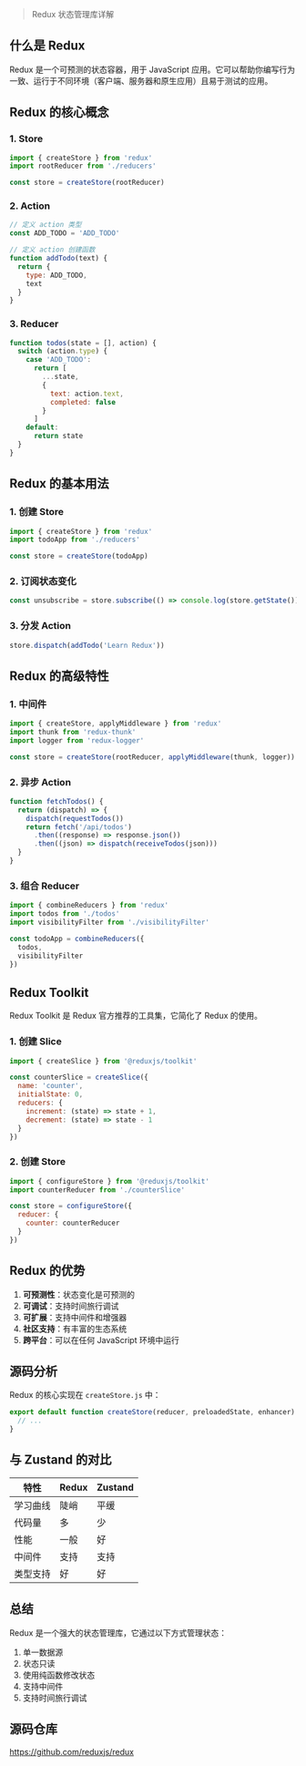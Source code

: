 
> Redux 状态管理库详解

## 什么是 Redux

Redux 是一个可预测的状态容器，用于 JavaScript 应用。它可以帮助你编写行为一致、运行于不同环境（客户端、服务器和原生应用）且易于测试的应用。

## Redux 的核心概念

### 1. Store

```js
import { createStore } from 'redux'
import rootReducer from './reducers'

const store = createStore(rootReducer)
```

### 2. Action

```js
// 定义 action 类型
const ADD_TODO = 'ADD_TODO'

// 定义 action 创建函数
function addTodo(text) {
  return {
    type: ADD_TODO,
    text
  }
}
```

### 3. Reducer

```js
function todos(state = [], action) {
  switch (action.type) {
    case 'ADD_TODO':
      return [
        ...state,
        {
          text: action.text,
          completed: false
        }
      ]
    default:
      return state
  }
}
```

## Redux 的基本用法

### 1. 创建 Store

```js
import { createStore } from 'redux'
import todoApp from './reducers'

const store = createStore(todoApp)
```

### 2. 订阅状态变化

```js
const unsubscribe = store.subscribe(() => console.log(store.getState()))
```

### 3. 分发 Action

```js
store.dispatch(addTodo('Learn Redux'))
```

## Redux 的高级特性

### 1. 中间件

```js
import { createStore, applyMiddleware } from 'redux'
import thunk from 'redux-thunk'
import logger from 'redux-logger'

const store = createStore(rootReducer, applyMiddleware(thunk, logger))
```

### 2. 异步 Action

```js
function fetchTodos() {
  return (dispatch) => {
    dispatch(requestTodos())
    return fetch('/api/todos')
      .then((response) => response.json())
      .then((json) => dispatch(receiveTodos(json)))
  }
}
```

### 3. 组合 Reducer

```js
import { combineReducers } from 'redux'
import todos from './todos'
import visibilityFilter from './visibilityFilter'

const todoApp = combineReducers({
  todos,
  visibilityFilter
})
```

## Redux Toolkit

Redux Toolkit 是 Redux 官方推荐的工具集，它简化了 Redux 的使用。

### 1. 创建 Slice

```js
import { createSlice } from '@reduxjs/toolkit'

const counterSlice = createSlice({
  name: 'counter',
  initialState: 0,
  reducers: {
    increment: (state) => state + 1,
    decrement: (state) => state - 1
  }
})
```

### 2. 创建 Store

```js
import { configureStore } from '@reduxjs/toolkit'
import counterReducer from './counterSlice'

const store = configureStore({
  reducer: {
    counter: counterReducer
  }
})
```

## Redux 的优势

1. **可预测性**：状态变化是可预测的
2. **可调试**：支持时间旅行调试
3. **可扩展**：支持中间件和增强器
4. **社区支持**：有丰富的生态系统
5. **跨平台**：可以在任何 JavaScript 环境中运行

## 源码分析

Redux 的核心实现在 `createStore.js` 中：

```js
export default function createStore(reducer, preloadedState, enhancer) {
  // ...
}
```

## 与 Zustand 的对比

| 特性     | Redux | Zustand |
| -------- | ----- | ------- |
| 学习曲线 | 陡峭  | 平缓    |
| 代码量   | 多    | 少      |
| 性能     | 一般  | 好      |
| 中间件   | 支持  | 支持    |
| 类型支持 | 好    | 好      |

## 总结

Redux 是一个强大的状态管理库，它通过以下方式管理状态：

1. 单一数据源
2. 状态只读
3. 使用纯函数修改状态
4. 支持中间件
5. 支持时间旅行调试

## 源码仓库

https://github.com/reduxjs/redux
